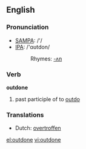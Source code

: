 ==English==

===Pronunciation===
*[[w:SAMPA|SAMPA]]: /'/
*[[w:IPA|IPA]]: /'ɑʊtdon/
*:Rhymes: [[Rhymes:English:-ʌn|-ʌn]]

===Verb===
'''outdone'''

# past participle of to [[outdo]]

===Translations===
*Dutch: [[overtroffen]]

[[el:outdone]]
[[vi:outdone]]